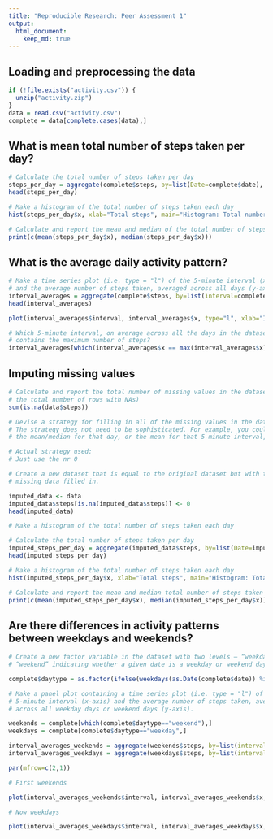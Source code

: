 ```yaml
---
title: "Reproducible Research: Peer Assessment 1"
output:
  html_document:
    keep_md: true
---
```



## Loading and preprocessing the data

```r
if (!file.exists("activity.csv")) {
  unzip("activity.zip")  
}
data = read.csv("activity.csv")
complete = data[complete.cases(data),]
```

## What is mean total number of steps taken per day?

```r
# Calculate the total number of steps taken per day
steps_per_day = aggregate(complete$steps, by=list(Date=complete$date), FUN=sum)
head(steps_per_day)

# Make a histogram of the total number of steps taken each day
hist(steps_per_day$x, xlab="Total steps", main="Histogram: Total number of steps per day")

# Calculate and report the mean and median of the total number of steps taken per day
print(c(mean(steps_per_day$x), median(steps_per_day$x)))
```


## What is the average daily activity pattern?

```r
# Make a time series plot (i.e. type = "l") of the 5-minute interval (x-axis)
# and the average number of steps taken, averaged across all days (y-axis)
interval_averages = aggregate(complete$steps, by=list(interval=complete$interval), FUN=mean)
head(interval_averages)

plot(interval_averages$interval, interval_averages$x, type="l", xlab="Interval", ylab="steps")

# Which 5-minute interval, on average across all the days in the dataset,
# contains the maximum number of steps?
interval_averages[which(interval_averages$x == max(interval_averages$x)),"interval"]
```


## Imputing missing values

```r
# Calculate and report the total number of missing values in the dataset (i.e.
# the total number of rows with NAs)
sum(is.na(data$steps))

# Devise a strategy for filling in all of the missing values in the dataset.
# The strategy does not need to be sophisticated. For example, you could use
# the mean/median for that day, or the mean for that 5-minute interval, etc.

# Actual strategy used:
# Just use the nr 0

# Create a new dataset that is equal to the original dataset but with the
# missing data filled in.

imputed_data <- data
imputed_data$steps[is.na(imputed_data$steps)] <- 0
head(imputed_data)

# Make a histogram of the total number of steps taken each day

# Calculate the total number of steps taken per day
imputed_steps_per_day = aggregate(imputed_data$steps, by=list(Date=imputed_data$date), FUN=sum)
head(imputed_steps_per_day)

# Make a histogram of the total number of steps taken each day
hist(imputed_steps_per_day$x, xlab="Total steps", main="Histogram: Total number of steps per day")

# Calculate and report the mean and median total number of steps taken per day.
print(c(mean(imputed_steps_per_day$x), median(imputed_steps_per_day$x)))
```


## Are there differences in activity patterns between weekdays and weekends?

```r
# Create a new factor variable in the dataset with two levels – “weekday” and
# “weekend” indicating whether a given date is a weekday or weekend day.

complete$daytype = as.factor(ifelse(weekdays(as.Date(complete$date)) %in% c("Saturday", "Sunday"), "weekend", "weekday"))

# Make a panel plot containing a time series plot (i.e. type = "l") of the
# 5-minute interval (x-axis) and the average number of steps taken, averaged
# across all weekday days or weekend days (y-axis).

weekends = complete[which(complete$daytype=="weekend"),]
weekdays = complete[complete$daytype=="weekday",]

interval_averages_weekends = aggregate(weekends$steps, by=list(interval=weekends$interval), FUN=mean)
interval_averages_weekdays = aggregate(weekdays$steps, by=list(interval=weekdays$interval), FUN=mean)

par(mfrow=c(2,1))

# First weekends

plot(interval_averages_weekends$interval, interval_averages_weekends$x, type="l", xlab="Interval", ylab="steps", main="Weekends")

# Now weekdays

plot(interval_averages_weekdays$interval, interval_averages_weekdays$x, type="l", xlab="Interval", ylab="steps", main="Weekdays")
```
